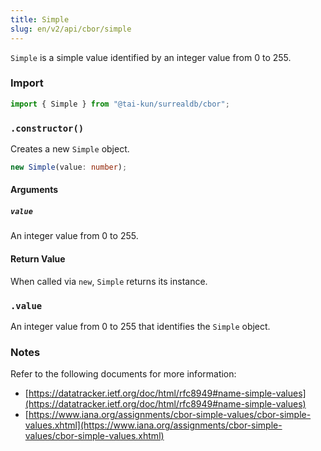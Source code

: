 ```yaml
---
title: Simple
slug: en/v2/api/cbor/simple
---
```



`Simple` is a simple value identified by an integer value from 0 to 255.

### Import

```ts
import { Simple } from "@tai-kun/surrealdb/cbor";
```

### `.constructor()`

Creates a new `Simple` object.

```ts
new Simple(value: number);
```

#### Arguments

##### `value`

An integer value from 0 to 255.

#### Return Value

When called via `new`, `Simple` returns its instance.

### `.value` <Badge variant="instance" /><Badge variant="property" />

An integer value from 0 to 255 that identifies the `Simple` object.

### Notes

Refer to the following documents for more information:

- [https://datatracker.ietf.org/doc/html/rfc8949#name-simple-values](https://datatracker.ietf.org/doc/html/rfc8949#name-simple-values)
- [https://www.iana.org/assignments/cbor-simple-values/cbor-simple-values.xhtml](https://www.iana.org/assignments/cbor-simple-values/cbor-simple-values.xhtml)
